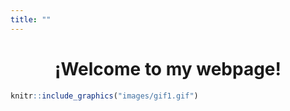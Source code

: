 ```yaml
---
title: ""
---
```


<center> <h1> ¡Welcome to my webpage! </h1> </center>

```r
knitr::include_graphics("images/gif1.gif")
```


